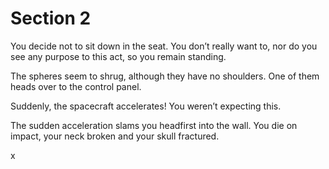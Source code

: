# Section 2 {#sec-02}

You decide not to sit down in the seat. You don’t really want to, nor do you see any purpose to this act, so you remain standing. 

The spheres seem to shrug, although they have no shoulders. One of them heads over to the control panel. 

Suddenly, the spacecraft accelerates! You weren’t expecting this. 

The sudden acceleration slams you headfirst into the wall. You die on impact, your neck broken and your skull fractured.

x
